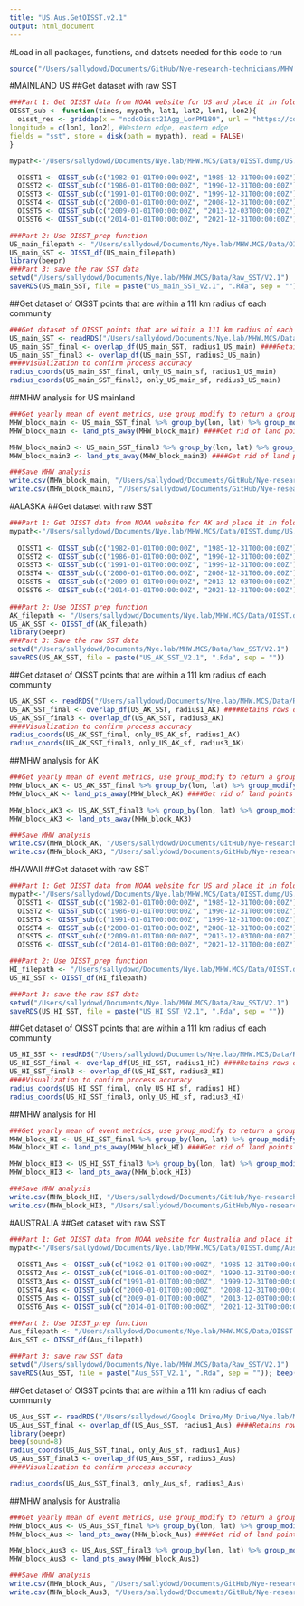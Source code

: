 ```yaml
---
title: "US.Aus.GetOISST.v2.1"
output: html_document
---
```


#Load in all packages, functions, and datsets needed for this code to run
```r
source("/Users/sallydowd/Documents/GitHub/Nye-research-technicians/MHW.MCS/Code/Vuln.funcs.R")
```

#MAINLAND US
##Get dataset with raw SST 
```r
###Part 1: Get OISST data from NOAA website for US and place it in folder 
OISST_sub <- function(times, mypath, lat1, lat2, lon1, lon2){
  oisst_res <- griddap(x = "ncdcOisst21Agg_LonPM180", url = "https://coastwatch.pfeg.noaa.gov/erddap/", time = times, latitude = c(lat1, lat2), #Southern edge, northern edge
longitude = c(lon1, lon2), #Western edge, eastern edge
fields = "sst", store = disk(path = mypath), read = FALSE) 
}

mypath<-"/Users/sallydowd/Documents/Nye.lab/MHW.MCS/Data/OISST.dump/US.mainland/V2.1"

  OISST1 <- OISST_sub(c("1982-01-01T00:00:00Z", "1985-12-31T00:00:00Z"),mypath, 21, 53, -132, -60)
  OISST2 <- OISST_sub(c("1986-01-01T00:00:00Z", "1990-12-31T00:00:00Z"),mypath, 21, 53, -132, -60)
  OISST3 <- OISST_sub(c("1991-01-01T00:00:00Z", "1999-12-31T00:00:00Z"),mypath, 21, 53, -132, -60)
  OISST4 <- OISST_sub(c("2000-01-01T00:00:00Z", "2008-12-31T00:00:00Z"),mypath, 21, 53, -132, -60)
  OISST5 <- OISST_sub(c("2009-01-01T00:00:00Z", "2013-12-03T00:00:00Z"),mypath, 21, 53, -132, -60)
  OISST6 <- OISST_sub(c("2014-01-01T00:00:00Z", "2021-12-31T00:00:00Z"),mypath, 21, 53, -132, -60)

###Part 2: Use OISST_prep function 
US_main_filepath <- "/Users/sallydowd/Documents/Nye.lab/MHW.MCS/Data/OISST.dump/US.mainland/V2.1"
US_main_SST <- OISST_df(US_main_filepath)
library(beepr)
###Part 3: save the raw SST data 
setwd("/Users/sallydowd/Documents/Nye.lab/MHW.MCS/Data/Raw_SST/V2.1")
saveRDS(US_main_SST, file = paste("US_main_SST_V2.1", ".Rda", sep = ""))
```

##Get dataset of OISST points that are within a 111 km radius of each community   
```r
###Get dataset of OISST points that are within a 111 km radius of each community in US
US_main_SST <- readRDS("/Users/sallydowd/Documents/Nye.lab/MHW.MCS/Data/Raw_SST/V2.1/US_main_SST_V2.1.Rda") 
US_main_SST_final <- overlap_df(US_main_SST, radius1_US_main) ####Retains rows only with lat_lon within radius1
US_main_SST_final3 <- overlap_df(US_main_SST, radius3_US_main)
####Visualization to confirm process accuracy
radius_coords(US_main_SST_final, only_US_main_sf, radius1_US_main)
radius_coords(US_main_SST_final3, only_US_main_sf, radius3_US_main)
```

##MHW analysis for US mainland
```r
###Get yearly mean of event metrics, use group_modify to return a group tibble 
MHW_block_main <- US_main_SST_final %>% group_by(lon, lat) %>% group_modify(~block_only(.x))
MHW_block_main <- land_pts_away(MHW_block_main) ####Get rid of land points

MHW_block_main3 <- US_main_SST_final3 %>% group_by(lon, lat) %>% group_modify(~block_only(.x))
MHW_block_main3 <- land_pts_away(MHW_block_main3) ####Get rid of land points

###Save MHW analysis 
write.csv(MHW_block_main, "/Users/sallydowd/Documents/GitHub/Nye-research-technicians/MHW.MCS/Data/MHW.block.main.V2.1.csv")
write.csv(MHW_block_main3, "/Users/sallydowd/Documents/GitHub/Nye-research-technicians/MHW.MCS/Data/MHW.block.main3.V2.1.csv"); beep(sound= 8)
```

#ALASKA
##Get dataset with raw SST 
```r
###Part 1: Get OISST data from NOAA website for AK and place it in folder 
mypath<-"/Users/sallydowd/Documents/Nye.lab/MHW.MCS/Data/OISST.dump/US.AK/V2.1"
  
  OISST1 <- OISST_sub(c("1982-01-01T00:00:00Z", "1985-12-31T00:00:00Z"),mypath, 48, 75, -179.875, -120)
  OISST2 <- OISST_sub(c("1986-01-01T00:00:00Z", "1990-12-31T00:00:00Z"),mypath, 48, 75, -179.875, -120)
  OISST3 <- OISST_sub(c("1991-01-01T00:00:00Z", "1999-12-31T00:00:00Z"),mypath, 48, 75, -179.875, -120)
  OISST4 <- OISST_sub(c("2000-01-01T00:00:00Z", "2008-12-31T00:00:00Z"),mypath, 48, 75, -179.875, -120)
  OISST5 <- OISST_sub(c("2009-01-01T00:00:00Z", "2013-12-03T00:00:00Z"),mypath, 48, 75, -179.875, -120)
  OISST6 <- OISST_sub(c("2014-01-01T00:00:00Z", "2021-12-31T00:00:00Z"),mypath, 48, 75, -179.875, -120)
  
###Part 2: Use OISST_prep function 
AK_filepath <- "/Users/sallydowd/Documents/Nye.lab/MHW.MCS/Data/OISST.dump/US.AK/V2.1"
US_AK_SST <- OISST_df(AK_filepath)
library(beepr)
###Part 3: Save the raw SST data 
setwd("/Users/sallydowd/Documents/Nye.lab/MHW.MCS/Data/Raw_SST/V2.1")
saveRDS(US_AK_SST, file = paste("US_AK_SST_V2.1", ".Rda", sep = ""))
```

##Get dataset of OISST points that are within a 111 km radius of each community  
```r
US_AK_SST <- readRDS("/Users/sallydowd/Documents/Nye.lab/MHW.MCS/Data/Raw_SST/V2.1/US_AK_SST_V2.1.Rda") 
US_AK_SST_final <- overlap_df(US_AK_SST, radius1_AK) ####Retains rows only with lat_lon within radius1
US_AK_SST_final3 <- overlap_df(US_AK_SST, radius3_AK)
####Visualization to confirm process accuracy
radius_coords(US_AK_SST_final, only_US_AK_sf, radius1_AK)
radius_coords(US_AK_SST_final3, only_US_AK_sf, radius3_AK)
```

##MHW analysis for AK
```r
###Get yearly mean of event metrics, use group_modify to return a group tibble 
MHW_block_AK <- US_AK_SST_final %>% group_by(lon, lat) %>% group_modify(~block_only(.x))
MHW_block_AK <- land_pts_away(MHW_block_AK) ####Get rid of land points (there wasn't any, this function might not be needed)

MHW_block_AK3 <- US_AK_SST_final3 %>% group_by(lon, lat) %>% group_modify(~block_only(.x))
MHW_block_AK3 <- land_pts_away(MHW_block_AK3)

###Save MHW analysis 
write.csv(MHW_block_AK, "/Users/sallydowd/Documents/GitHub/Nye-research-technicians/MHW.MCS/Data/MHW.block.AK.V2.1.csv")
write.csv(MHW_block_AK3, "/Users/sallydowd/Documents/GitHub/Nye-research-technicians/MHW.MCS/Data/MHW.block.AK3.V2.1.csv"); beep(sound=8)
```

#HAWAII
##Get dataset with raw SST 
```r
###Part 1: Get OISST data from NOAA website for US and place it in folder 
mypath<-"/Users/sallydowd/Documents/Nye.lab/MHW.MCS/Data/OISST.dump/US.HI/V2.1"
  OISST1 <- OISST_sub(c("1982-01-01T00:00:00Z", "1985-12-31T00:00:00Z"),mypath, 8, 31, -169, -143)
  OISST2 <- OISST_sub(c("1986-01-01T00:00:00Z", "1990-12-31T00:00:00Z"),mypath, 8, 31, -169, -143)
  OISST3 <- OISST_sub(c("1991-01-01T00:00:00Z", "1999-12-31T00:00:00Z"),mypath, 8, 31, -169, -143)
  OISST4 <- OISST_sub(c("2000-01-01T00:00:00Z", "2008-12-31T00:00:00Z"),mypath, 8, 31, -169, -143)
  OISST5 <- OISST_sub(c("2009-01-01T00:00:00Z", "2013-12-03T00:00:00Z"),mypath, 8, 31, -169, -143)
  OISST6 <- OISST_sub(c("2014-01-01T00:00:00Z", "2021-12-31T00:00:00Z"),mypath, 8, 31, -169, -143)

###Part 2: Use OISST_prep function 
HI_filepath <- "/Users/sallydowd/Documents/Nye.lab/MHW.MCS/Data/OISST.dump/US.HI/V2.1"
US_HI_SST <- OISST_df(HI_filepath)

###Part 3: save the raw SST data 
setwd("/Users/sallydowd/Documents/Nye.lab/MHW.MCS/Data/Raw_SST/V2.1")
saveRDS(US_HI_SST, file = paste("US_HI_SST_V2.1", ".Rda", sep = ""))
```

##Get dataset of OISST points that are within a 111 km radius of each community  
```r
US_HI_SST <- readRDS("/Users/sallydowd/Documents/Nye.lab/MHW.MCS/Data/Raw_SST/V2.1/US_HI_SST_V2.1.Rda") 
US_HI_SST_final <- overlap_df(US_HI_SST, radius1_HI) ####Retains rows only with lat_lon within radius1
US_HI_SST_final3 <- overlap_df(US_HI_SST, radius3_HI)
####Visualization to confirm process accuracy
radius_coords(US_HI_SST_final, only_US_HI_sf, radius1_HI)
radius_coords(US_HI_SST_final3, only_US_HI_sf, radius3_HI)
```

##MHW analysis for HI
```r
###Get yearly mean of event metrics, use group_modify to return a group tibble 
MHW_block_HI <- US_HI_SST_final %>% group_by(lon, lat) %>% group_modify(~block_only(.x))
MHW_block_HI <- land_pts_away(MHW_block_HI) ####Get rid of land points (there wasn't any, this function might not be needed)

MHW_block_HI3 <- US_HI_SST_final3 %>% group_by(lon, lat) %>% group_modify(~block_only(.x))
MHW_block_HI3 <- land_pts_away(MHW_block_HI3)

###Save MHW analysis 
write.csv(MHW_block_HI, "/Users/sallydowd/Documents/GitHub/Nye-research-technicians/MHW.MCS/Data/MHW.block.HI.V2.1.csv")
write.csv(MHW_block_HI3, "/Users/sallydowd/Documents/GitHub/Nye-research-technicians/MHW.MCS/Data/MHW.block.HI3.V2.1.csv")
```

#AUSTRALIA
##Get dataset with raw SST 
```r
###Part 1: Get OISST data from NOAA website for Australia and place it in folder 
mypath<-"/Users/sallydowd/Documents/Nye.lab/MHW.MCS/Data/OISST.dump/Aus/V2.1"
  
  OISST1_Aus <- OISST_sub(c("1982-01-01T00:00:00Z", "1985-12-31T00:00:00Z"),mypath, -48, -6, 108, 163)
  OISST2_Aus <- OISST_sub(c("1986-01-01T00:00:00Z", "1990-12-31T00:00:00Z"),mypath, -48, -6, 108, 163)
  OISST3_Aus <- OISST_sub(c("1991-01-01T00:00:00Z", "1999-12-31T00:00:00Z"),mypath, -48, -6, 108, 163)
  OISST4_Aus <- OISST_sub(c("2000-01-01T00:00:00Z", "2008-12-31T00:00:00Z"),mypath, -48, -6, 108, 163)
  OISST5_Aus <- OISST_sub(c("2009-01-01T00:00:00Z", "2013-12-03T00:00:00Z"),mypath, -48, -6, 108, 163)
  OISST6_Aus <- OISST_sub(c("2014-01-01T00:00:00Z", "2021-12-31T00:00:00Z"),mypath, -48, -6, 108, 163)

###Part 2: Use OISST_prep function 
Aus_filepath <- "/Users/sallydowd/Documents/Nye.lab/MHW.MCS/Data/OISST.dump/Aus/V2.1"
Aus_SST <- OISST_df(Aus_filepath)

###Part 3: save raw SST data 
setwd("/Users/sallydowd/Documents/Nye.lab/MHW.MCS/Data/Raw_SST/V2.1")
saveRDS(Aus_SST, file = paste("Aus_SST_V2.1", ".Rda", sep = "")); beep(sound=8)
```

##Get dataset of OISST points that are within a 111 km radius of each community  
```r
US_Aus_SST <- readRDS("/Users/sallydowd/Google Drive/My Drive/Nye.lab/MHW.MCS/Data/Raw_SST/V2.1/Aus_SST_V2.1.Rda") 
US_Aus_SST_final <- overlap_df(US_Aus_SST, radius1_Aus) ####Retains rows only with lat_lon within radius1
library(beepr)
beep(sound=8)
radius_coords(US_Aus_SST_final, only_Aus_sf, radius1_Aus)
US_Aus_SST_final3 <- overlap_df(US_Aus_SST, radius3_Aus)
####Visualization to confirm process accuracy

radius_coords(US_Aus_SST_final3, only_Aus_sf, radius3_Aus)
```

##MHW analysis for Australia
```r
###Get yearly mean of event metrics, use group_modify to return a group tibble 
MHW_block_Aus <- US_Aus_SST_final %>% group_by(lon, lat) %>% group_modify(~block_only(.x))
MHW_block_Aus <- land_pts_away(MHW_block_Aus) ####Get rid of land points

MHW_block_Aus3 <- US_Aus_SST_final3 %>% group_by(lon, lat) %>% group_modify(~block_only(.x))
MHW_block_Aus3 <- land_pts_away(MHW_block_Aus3)

###Save MHW analysis 
write.csv(MHW_block_Aus, "/Users/sallydowd/Documents/GitHub/Nye-research-technicians/MHW.MCS/Data/MHW.block.Aus.V2.1.csv")
write.csv(MHW_block_Aus3, "/Users/sallydowd/Documents/GitHub/Nye-research-technicians/MHW.MCS/Data/MHW.block.Aus3.V2.1.csv")
```
